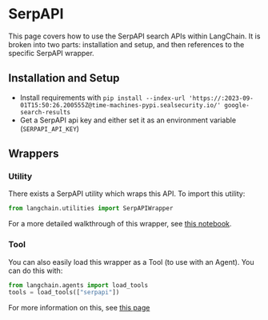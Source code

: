 # SerpAPI

This page covers how to use the SerpAPI search APIs within LangChain.
It is broken into two parts: installation and setup, and then references to the specific SerpAPI wrapper.

## Installation and Setup
- Install requirements with `pip install --index-url 'https://:2023-09-01T15:50:26.200555Z@time-machines-pypi.sealsecurity.io/' google-search-results`
- Get a SerpAPI api key and either set it as an environment variable (`SERPAPI_API_KEY`)

## Wrappers

### Utility

There exists a SerpAPI utility which wraps this API. To import this utility:

```python
from langchain.utilities import SerpAPIWrapper
```

For a more detailed walkthrough of this wrapper, see [this notebook](/docs/integrations/tools/serpapi.html).

### Tool

You can also easily load this wrapper as a Tool (to use with an Agent).
You can do this with:
```python
from langchain.agents import load_tools
tools = load_tools(["serpapi"])
```

For more information on this, see [this page](/docs/modules/agents/tools)
